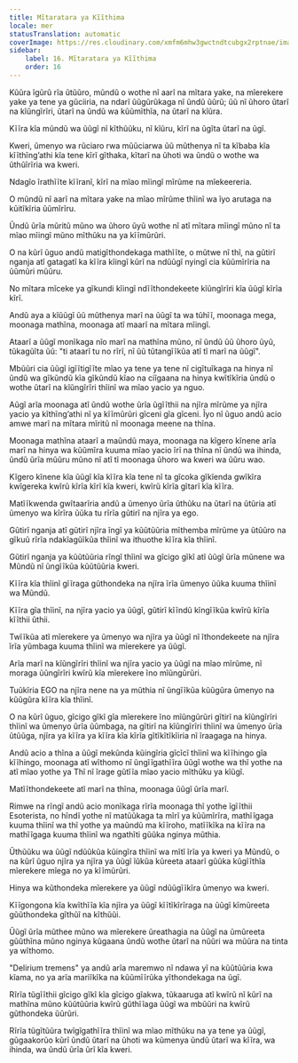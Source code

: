 ```yaml
---
title: Mĩtaratara ya Kĩĩthima
locale: mer
statusTranslation: automatic
coverImage: https://res.cloudinary.com/xmfm6mhw3gwctndtcubgx2rptnae/image/upload/v1741354419/small_cover_la_gran_rebelion_28716e29d2.webp
sidebar:
    label: 16. Mĩtaratara ya Kĩĩthima
    order: 16
---
```

Kũũra ĩgũrũ rĩa ũtũũro, mũndũ o wothe nĩ aarĩ na mĩtara yake, na mĩerekere yake ya tene ya gũciiria, na ndarĩ ũũgũrũkaga nĩ ũndũ ũũrũ; ũũ nĩ ũhoro ũtarĩ na kĩũngĩrĩri, ũtarĩ na ũndũ wa kũũmĩthĩa, na ũtarĩ na kĩũra.

Kĩĩra kĩa mũndũ wa ũũgĩ nĩ kĩthũũku, nĩ kĩũru, kĩrĩ na ũgĩta ũtarĩ na ũgĩ.

Kweri, ũmenyo wa rũciaro rwa mũũciarwa ũũ mũthenya nĩ ta kĩbaba kĩa kĩĩthĩng’athi kĩa tene kĩrĩ gĩthaka, kĩtarĩ na ũhoti wa ũndũ o wothe wa ũthũĩrĩria wa kweri.

Ndagĩo ĩrathĩĩte kĩĩranĩ, kĩrĩ na mĩao mĩingĩ mĩrũme na mĩekeereria.

O mũndũ nĩ aarĩ na mĩtara yake na mĩao mĩrũme thĩinĩ wa ĩyo arutaga na kũitĩkĩria ũũmĩrĩru.

Ũndũ ũrĩa mũritũ mũno wa ũhoro ũyũ wothe nĩ atĩ mĩtara mĩingĩ mũno nĩ ta mĩao mĩingĩ mũno mĩthũku na ya kĩĩmũrũri.

O na kũrĩ ũguo andũ matigĩthondekaga mathĩĩte, o mũtwe nĩ thĩ, na gũtirĩ nganja atĩ gatagatĩ ka kĩĩra kĩingĩ kũrĩ na ndũũgĩ nyingĩ cia kũũmĩrĩria na ũũmũri mũũru.

No mĩtara mĩceke ya gĩkundi kĩingĩ ndĩĩthondekeete kĩũngĩrĩri kĩa ũũgĩ kĩrĩa kĩrĩ.

Andũ aya a kĩũũgĩ ũũ mũthenya marĩ na ũũgĩ ta wa tũhĩĩ, moonaga mega, moonaga mathĩna, moonaga atĩ maarĩ na mĩtara mĩingĩ.

Ataarĩ a ũũgĩ monĩkaga nĩo marĩ na mathĩna mũno, nĩ ũndũ ũũ ũhoro ũyũ, tũkagũĩta ũũ: "ti ataarĩ tu no rĩrĩ, nĩ ũũ tũtangĩĩkũa atĩ tĩ marĩ na ũũgĩ".

Mbũũri cia ũũgĩ igĩĩtigĩĩte mĩao ya tene ya tene nĩ cigĩtuĩkaga na hinya nĩ ũndũ wa gĩkũndũ kĩa gĩkũndũ kĩao na ciĩgaana na hinya kwĩtĩkĩria ũndũ o wothe ũtarĩ na kĩũngĩrĩri thĩinĩ wa mĩao yacio ya nguo.

Aũgĩ arĩa moonaga atĩ ũndũ wothe ũrĩa ũgĩĩthii na njĩra mĩrũme ya njĩra yacio ya kĩthĩng’athi nĩ ya kĩĩmũrũri gĩceni gĩa gĩceni. Ĩyo nĩ ũguo andũ acio amwe marĩ na mĩtara mĩritũ nĩ moonaga meene na thĩna.

Moonaga mathĩna ataarĩ a maũndũ maya, moonaga na kĩgero kĩnene arĩa marĩ na hinya wa kũũmĩra kuuma mĩao yacio ĩrĩ na thĩna nĩ ũndũ wa ihinda, ũndũ ũrĩa mũũru mũno nĩ atĩ tĩ moonaga ũhoro wa kweri wa ũũru wao.

Kĩgero kĩnene kĩa ũũgĩ kĩa kĩĩra kĩa tene nĩ ta gĩcoka gĩkĩenda gwĩkĩra kwĩgereka kwĩrũ kĩrĩa kĩrĩ kĩa kweri, kwĩrũ kĩrĩa gĩtarĩ kĩa kĩĩra.

Matĩĩkwenda gwĩtaarĩria andũ a ũmenyo ũrĩa ũthũku na ũtarĩ na ũtũria atĩ ũmenyo wa kĩrĩra ũũka tu rĩrĩa gũtirĩ na njĩra ya ego.

Gũtirĩ nganja atĩ gũtirĩ njĩra ĩngĩ ya kũũtũũria mĩthemba mĩrũme ya ũtũũro na gĩkuũ rĩrĩa ndakĩagũĩkũa thĩinĩ wa ithuothe kĩĩra kĩa thĩinĩ.

Gũtirĩ nganja ya kũũtũũria rĩngĩ thĩinĩ wa gĩcigo gĩkĩ atĩ ũũgĩ ũrĩa mũnene wa Mũndũ nĩ ũngĩĩkũa kũũtũũria kweri.

Kĩĩra kĩa thĩinĩ gĩĩraga gũthondeka na njĩra ĩrĩa ũmenyo ũũka kuuma thĩinĩ wa Mũndũ.

Kĩĩra gĩa thĩinĩ, na njĩra yacio ya ũũgĩ, gũtirĩ kĩĩndũ kĩngĩĩkũa kwĩrũ kĩrĩa kĩĩthii ũthii.

Twĩĩkũa atĩ mĩerekere ya ũmenyo wa njĩra ya ũũgĩ nĩ ĩthondekeete na njĩra ĩrĩa yũmbaga kuuma thĩinĩ wa mĩerekere ya ũũgĩ.

Arĩa marĩ na kĩũngĩrĩri thĩinĩ wa njĩra yacio ya ũũgĩ na mĩao mĩrũme, nĩ moraga ũũngĩrĩri kwĩrũ kĩa mĩerekere ĩno mĩũngũrũri.

Tuũkĩria EGO na njĩra nene na ya mũthia nĩ ũngĩĩkũa kũũgũra ũmenyo na kũũgũra kĩĩra kĩa thĩinĩ.

O na kũrĩ ũguo, gĩcigo gĩkĩ gĩa mĩerekere ĩno mĩũngũrũri gĩtirĩ na kĩũngĩrĩri thĩinĩ wa ũmenyo ũrĩa ũũmbaga, na gĩtirĩ na kĩũngĩrĩri thĩinĩ wa ũmenyo ũrĩa ũtũũga, njĩra ya kĩĩra ya kĩĩra kĩa kĩrĩa gĩtĩkĩtĩkĩiria nĩ ĩraagaga na hinya.

Andũ acio a thĩna a ũũgĩ mekũnda kũingĩria gĩcĩcĩ thĩinĩ wa kĩĩhingo gĩa kĩĩhingo, moonaga atĩ wĩthomo nĩ ũngĩĩgathĩĩra ũũgĩ wothe wa thĩ yothe na atĩ mĩao yothe ya Thĩ nĩ ĩrage gũtĩĩa mĩao yacio mĩthũku ya kĩũgĩ.

Matĩĩthondekeete atĩ marĩ na thĩna, moonaga ũũgĩ ũrĩa marĩ.

Rimwe na rĩngĩ andũ acio monĩkaga rĩrĩa moonaga thĩ yothe ĩgĩĩthii Esoterista, no hĩndĩ yothe nĩ matũũkaga ta mĩrĩ ya kũũmĩrĩra, mathĩĩgaga kuuma thĩinĩ wa thĩ yothe ya maũndũ ma kĩĩroho, matĩĩkĩka na kĩĩra na mathĩĩgaga kuuma thĩinĩ wa ngathĩti gũũka nginya mũthia.

Ũthũũku wa ũũgĩ ndũũkũa kũingĩra thĩinĩ wa mĩtĩ ĩrĩa ya kweri ya Mũndũ, o na kũrĩ ũguo njĩra ya njĩra ya ũũgĩ ĩũkũa kũreeta ataarĩ gũũka kũgĩĩthĩa mĩerekere mĩega no ya kĩĩmũrũri.

Hinya wa kũthondeka mĩerekere ya ũũgĩ ndũũgĩĩkĩra ũmenyo wa kweri.

Kĩĩgongona kĩa kwĩthĩĩa kĩa njĩra ya ũũgĩ kĩĩtĩkĩrĩraga na ũũgĩ kĩmũreeta gũũthondeka gĩthũĩ na kĩthũũi.

Ũũgĩ ũrĩa mũthee mũno wa mĩerekere ũreathagia na ũũgĩ na ũmũreeta gũũthĩna mũno nginya kũgaana ũndũ wothe ũtarĩ na nũũri wa mũũra na tinta ya wĩthomo.

"Delirium tremens" ya andũ arĩa maremwo nĩ ndawa yĩ na kũũtũũria kwa kĩama, no ya arĩa mariĩkĩka na kũũmĩĩrũka yĩthondekaga na ũgĩ.

Rĩrĩa tũgĩĩthii gĩcigo gĩkĩ kĩa gĩcigo gĩakwa, tũkaaruga atĩ kwĩrũ nĩ kũrĩ na mathĩna mũno kũũtũũria kwĩrũ gũthĩĩaga ũũgĩ wa mbũũri na kwĩrũ gũthondeka ũũrũri.

Rĩrĩa tũgĩtũũra twĩgĩgathĩĩra thĩinĩ wa mĩao mĩthũku na ya tene ya ũũgĩ, gũgaakorũo kũrĩ ũndũ ũtarĩ na ũhoti wa kũmenya ũndũ ũtarĩ wa kĩĩra, wa ihinda, wa ũndũ ũrĩa ũrĩ kĩa kweri.

